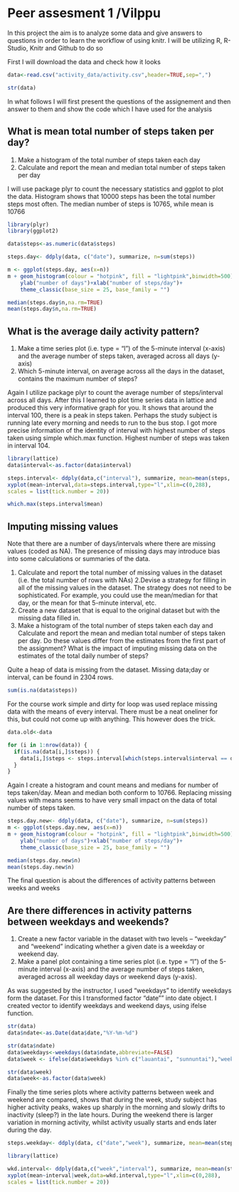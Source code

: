 Peer assesment 1 /Vilppu
========================================================

In this project the aim is to analyze some data and give answers to questions in order to learn the workflow of using knitr. I will be utilizing R, R-Studio, Knitr and Github to do so 

First I will download the data and check how it looks

```r
data<-read.csv("activity_data/activity.csv",header=TRUE,sep=",")

str(data)
```

In what follows I will first present the questions of the assignement and then answer to them 
and show the code which I have used for the analysis

## What is mean total number of steps taken per day?

1. Make a histogram of the total number of steps taken each day
2. Calculate and report the mean and median total number of steps taken per day


I will use package plyr to count the necessary statistics and ggplot to plot the data. Histogram shows that 10000 steps 
has been the total number steps most often. The median number of steps is 10765, while mean is 10766
```r
library(plyr)
library(ggplot2)

data$steps<-as.numeric(data$steps)

steps.day<- ddply(data, c("date"), summarize, n=sum(steps))

m <- ggplot(steps.day, aes(x=n))
m + geom_histogram(colour = "hotpink", fill = "lightpink",binwidth=500)+ 
    ylab("number of days")+xlab("number of steps/day")+
    theme_classic(base_size = 25, base_family = "")

median(steps.day$n,na.rm=TRUE)
mean(steps.day$n,na.rm=TRUE)
```

## What is the average daily activity pattern?

1. Make a time series plot (i.e. type = "l") of the 5-minute interval (x-axis) and the average number of steps taken,   averaged across all days (y-axis)
2. Which 5-minute interval, on average across all the days in the dataset, contains the maximum number of steps?

Again I utilize package plyr to count the average number of steps/interval across all days. After this I learned to plot time series data in lattice and produced this very informative graph for you. It shows that around the interval 100, there is a peak in steps taken. Perhaps the study subject is running late every morning and needs to run to the bus stop. I got more precise information of the identity of interval with highest number of steps taken using simple which.max function. Highest number of steps was taken in interval 104. 

```r
library(lattice)
data$interval<-as.factor(data$interval)

steps.interval<- ddply(data,c("interval"), summarize, mean=mean(steps, na.rm=TRUE))
xyplot(mean~interval,data=steps.interval,type="l",xlim=c(0,288),
scales = list(tick.number = 20))

which.max(steps.interval$mean)
```

## Imputing missing values

Note that there are a number of days/intervals where there are missing values (coded as NA). The presence of missing days may introduce bias into some calculations or summaries of the data.

1. Calculate and report the total number of missing values in the dataset (i.e. the total number of rows with NAs)
2.Devise a strategy for filling in all of the missing values in the dataset. The strategy does not need to be sophisticated. For example, you could use the mean/median for that day, or the mean for that 5-minute interval, etc.
3. Create a new dataset that is equal to the original dataset but with the missing data filled in.
4. Make a histogram of the total number of steps taken each day and Calculate and report the mean and median total number of steps taken per day. Do these values differ from the estimates from the first part of the assignment? What is the impact of imputing missing data on the estimates of the total daily number of steps?

Quite a heap of data is missing from the dataset. Missing data;day or interval, can be found in 2304 rows.
```r
sum(is.na(data$steps))
```

For the course work simple and dirty for loop was used replace missing data with the means of every interval. There must be a neat oneliner for this, but could not come up with anything. This however does the trick.
```r
data.old<-data

for (i in 1:nrow(data)) {
  if(is.na(data[i,]$steps)) {
    data[i,]$steps <- steps.interval[which(steps.interval$interval == data[i,]$interval),]$mean
  }
}
```

Again I create a histogram and count means and medians for number of teps taken/day. Mean and median both conform to 10766. Replacing missing values with means seems to have very small impact on the data of total number of steps taken. 
```r
steps.day.new<- ddply(data, c("date"), summarize, n=sum(steps))
m <- ggplot(steps.day.new, aes(x=n))
m + geom_histogram(colour = "hotpink", fill = "lightpink",binwidth=500)+ 
    ylab("number of days")+xlab("number of steps/day")+
    theme_classic(base_size = 25, base_family = "")

median(steps.day.new$n)
mean(steps.day.new$n)
```

The final question is about the differences of activity patterns between weeks and weeks

## Are there differences in activity patterns between weekdays and weekends?

1. Create a new factor variable in the dataset with two levels -- "weekday" and "weekend" indicating whether a given date is a weekday or weekend day.
2. Make a panel plot containing a time series plot (i.e. type = "l") of the 5-minute interval (x-axis) and the average number of steps taken, averaged across all weekday days or weekend days (y-axis). 

As was suggested by the instructor, I used "weekdays" to identify weekdays form the dataset. For this I transformed factor "date"" into date object. I created vector to identify weekdays and weekend days, using ifelse function. 

```r
str(data)
data$ndate<-as.Date(data$date,"%Y-%m-%d")

str(data$ndate)
data$weekdays<-weekdays(data$ndate,abbreviate=FALSE)
data$week <- ifelse(data$weekdays %in% c("lauantai", "sunnuntai"),"weekend","week")

str(data$week)
data$week<-as.factor(data$week)
```

Finally the time series plots where activity patterns between week and weekend are compared, shows that during the week, study subject has higher activity peaks, wakes up sharply in the morning and slowly drifts to inactivity (sleep?) in the late hours. During the weekend there is larger variation in morning activity, whilst activity usually starts and ends later during the day.  
```r
steps.weekday<- ddply(data, c("date","week"), summarize, mean=mean(steps))

library(lattice)

wkd.interval<- ddply(data,c("week","interval"), summarize, mean=mean(steps))
xyplot(mean~interval|week,data=wkd.interval,type="l",xlim=c(0,288),
scales = list(tick.number = 20))
```
